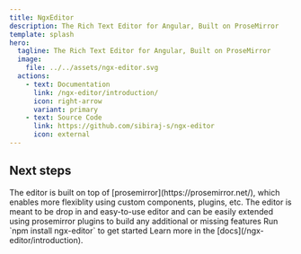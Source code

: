 ---
title: NgxEditor
description: The Rich Text Editor for Angular, Built on ProseMirror
template: splash
hero:
  tagline: The Rich Text Editor for Angular, Built on ProseMirror
  image:
    file: ../../assets/ngx-editor.svg
  actions:
    - text: Documentation
      link: /ngx-editor/introduction/
      icon: right-arrow
      variant: primary
    - text: Source Code
      link: https://github.com/sibiraj-s/ngx-editor
      icon: external
---


## Next steps

<CardGrid stagger>
  <Card title="Built with prosemirror" icon="rocket">
    The editor is built on top of [prosemirror](https://prosemirror.net/), which
    enables more flexiblity using custom components, plugins, etc.
  </Card>
  <Card title="Easy to integrate" icon="pencil">
    The editor is meant to be drop in and easy-to-use editor and can be easily
    extended using prosemirror plugins to build any additional or missing
    features
  </Card>
  <Card title="Install" icon="setting">
    Run `npm install ngx-editor` to get started
  </Card>
  <Card title="Read the docs" icon="open-book">
    Learn more in the [docs](/ngx-editor/introduction).
  </Card>
</CardGrid>
